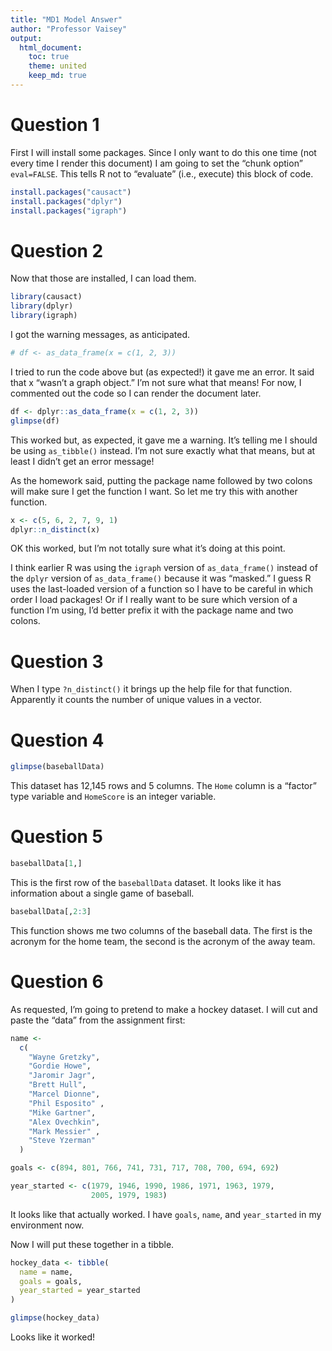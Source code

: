 ```yaml
---
title: "MD1 Model Answer"
author: "Professor Vaisey"
output: 
  html_document: 
    toc: true
    theme: united
    keep_md: true
---
```


# Question 1

First I will install some packages. Since I only want to do this one time (not every time I render this document) I am going to set the "chunk option" `eval=FALSE`. This tells R not to "evaluate" (i.e., execute) this block of code.

```r
install.packages("causact")
install.packages("dplyr")
install.packages("igraph")
```

# Question 2

Now that those are installed, I can load them.

```r
library(causact)
library(dplyr)
library(igraph)
```

I got the warning messages, as anticipated.

```r
# df <- as_data_frame(x = c(1, 2, 3))
```

I tried to run the code above but (as expected!) it gave me an error. It said that x "wasn't a graph object." I'm not sure what that means! For now, I commented out the code so I can render the document later.

```r
df <- dplyr::as_data_frame(x = c(1, 2, 3))
glimpse(df)
```

This worked but, as expected, it gave me a warning. It's telling me I should be using `as_tibble()` instead. I'm not sure exactly what that means, but at least I didn't get an error message!

As the homework said, putting the package name followed by two colons will make sure I get the function I want. So let me try this with another function.

```r
x <- c(5, 6, 2, 7, 9, 1)
dplyr::n_distinct(x)
```

OK this worked, but I'm not totally sure what it's doing at this point.

I think earlier R was using the `igraph` version of `as_data_frame()` instead of the `dplyr` version of `as_data_frame()` because it was "masked." I guess R uses the last-loaded version of a function so I have to be careful in which order I load packages! Or if I really want to be sure which version of a function I'm using, I'd better prefix it with the package name and two colons.

# Question 3

When I type `?n_distinct()` it brings up the help file for that function. Apparently it counts the number of unique values in a vector.

# Question 4

```r
glimpse(baseballData)
```

This dataset has 12,145 rows and 5 columns. The `Home` column is a "factor" type variable and `HomeScore` is an integer variable.

# Question 5

```r
baseballData[1,]
```

This is the first row of the `baseballData` dataset. It looks like it has information about a single game of baseball.

```r
baseballData[,2:3]
```

This function shows me two columns of the baseball data. The first is the acronym for the home team, the second is the acronym of the away team.

# Question 6

As requested, I'm going to pretend to make a hockey dataset. I will cut and paste the "data" from the assignment first:

```r
name <-
  c(
    "Wayne Gretzky",
    "Gordie Howe",
    "Jaromir Jagr",
    "Brett Hull",
    "Marcel Dionne",
    "Phil Esposito" ,
    "Mike Gartner",
    "Alex Ovechkin",
    "Mark Messier" ,
    "Steve Yzerman"
  )

goals <- c(894, 801, 766, 741, 731, 717, 708, 700, 694, 692)

year_started <- c(1979, 1946, 1990, 1986, 1971, 1963, 1979,
                  2005, 1979, 1983)
```

It looks like that actually worked. I have `goals`, `name`, and `year_started` in my environment now.

Now I will put these together in a tibble.

```r
hockey_data <- tibble(
  name = name,
  goals = goals,
  year_started = year_started
)

glimpse(hockey_data)
```

Looks like it worked!
